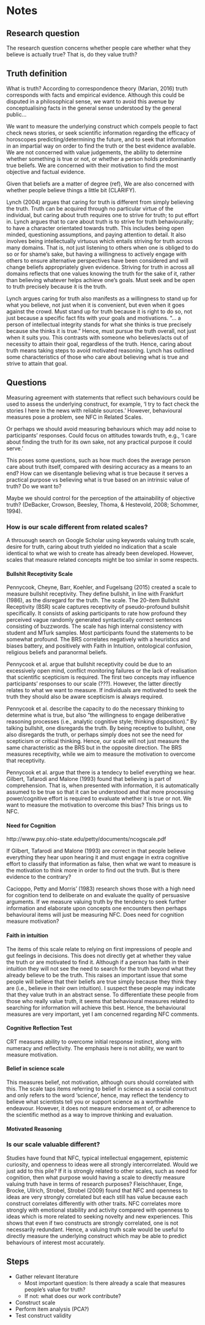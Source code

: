 # Notes

## Research question 
The research question concerns whether people care whether what they believe is actually true? That is, do they value truth?

## Truth definition
What is truth? According to correspondence theory (Marian, 2016) truth corresponds with facts and empirical evidence. Although this could be disputed in a philosophical sense, we want to avoid this avenue by conceptualising facts in the general sense understood by the general public...

We want to measure the underlying construct which compels people to fact check news stories, or seek scientific information regarding the efficacy of horoscopes predicting/determining the future, and to seek that information in an impartial way on order to find the truth or the best evidence available. We are not concerned with value judgements, the ability to determine whether something is true or not, or whether a person holds predominantly true beliefs. We are concerned with their motivation to find the most objective and factual evidence. 

Given that beliefs are a matter of degree (ref), We are also concerned with whether people believe things a little bit (CLARIFY). 

Lynch (2004) argues that caring for truth is different from simply believing the truth. Truth can be acquired through no particular virtue of the individual, but caring about truth requires one to strive for truth; to put effort in. Lynch argues that to care about truth is to strive for truth behaviourally; to have a character orientated towards truth. This includes being open minded, questioning assumptions, and paying attention to detail. 
It also involves being intellectually virtuous which entails striving for truth across many domains. That is, not just listening to others when one is obliged to do so or for shame’s sake, but having a willingness to actively engage with others to ensure alternative perspectives have been considered and will change beliefs appropriately given evidence. Striving for truth in across all domains reflects that one values knowing the truth for the sake of it, rather than believing whatever helps achieve one’s goals. Must seek and be open to truth precisely because it is the truth.

Lynch argues caring for truth also manifests as a willingness to stand up for what you believe, not just when it is convenient, but even when it goes against the crowd. Must stand up for truth because it is right to do so, not just because a specific fact fits with your goals and motivations. “… a person of intellectual integrity stands for what she thinks is true precisely because she thinks it is true.” Hence, must pursue the truth overall, not just when it suits you. This contrasts with someone who believes/acts out of necessity to attain their goal, regardless of the truth. Hence, caring about truth means taking steps to avoid motivated reasoning. Lynch has outlined some characteristics of those who care about believing what is true and strive to attain that goal. 

## Questions

Measuring agreement with statements that reflect such behaviours could be used to assess the underlying construct, for example, ‘I try to fact check the stories I here in the news with reliable sources.’ However, behavioural measures pose a problem, see NFC in Related Scales.

Or perhaps we should avoid measuring behaviours which may add noise to participants’ responses. Could focus on attitudes towards truth, e.g., ‘I care about finding the truth for its own sake, not any practical purpose it could serve.’

This poses some questions, such as how much does the average person care about truth itself, compared with desiring accuracy as a means to an end? How can we disentangle believing what is true because it serves a practical purpose vs believing what is true based on an intrinsic value of truth? Do we want to?

Maybe we should control for the perception of the attainability of objective truth? (DeBacker, Crowson, Beesley, Thoma, & Hestevold, 2008; Schommer, 1994).


### How is our scale different from related scales?
A throuough search on Google Scholar using keywords valuing truth scale, desire for truth, caring about truth yielded no indication that a scale identical to what we wish to create has already been developed. However, scales that measure related concepts might be too similar in some respects.

#### Bullshit Receptivity Scale 
Pennycook, Cheyne, Barr, Koehler, and Fugelsang (2015) created a scale to measure bullshit receptivity. They define bullshit, in line with Frankfurt (1986), as the disregard for the truth. The scale. The 20-item Bullshit Receptivity (BSR) scale captures receptivity of pseudo-profound bullshit specifically. It consists of asking participants to rate how profound they perceived vague randomly generated syntactically correct sentences consisting of buzzwords. The scale has high internal consistency with student and MTurk samples. Most participants found the statements to be somewhat profound. The BRS correlates negatively with a heuristics and biases battery, and positively with Faith in Intuition, ontological confusion, religious beliefs and paranormal beliefs. 

Pennycook et al. argue that bullshit receptivity could be due to an excessively open mind, conflict monitoring failures or the lack of realisation that scientific scepticism is required. The first two concepts may influence participants’ responses to our scale (???). However, the latter directly relates to what we want to measure. If individuals are motivated to seek the truth they should also be aware scepticism is always required. 

Pennycook et al. describe the capacity to do the necessary thinking to determine what is true, but also “the willingness to engage deliberative reasoning processes (i.e., analytic cognitive style; thinking disposition).” By talking bullshit, one disregards the truth. By being receptive to bullshit, one also disregards the truth, or perhaps simply does not see the need for scepticism or critical thinking. Hence, our scale will not just measure the same characteristic as the BRS but in the opposite direction. The BRS measures receptivity, while we aim to measure the motivation to overcome that receptivity.

Pennycook et al. argue that there is a tendecy to belief everything we hear. Gilbert, Tafarodi and Malone (1993) found that believing is part of comprehension. That is, when presented with information, it is automatically assumed to be true so that it can be understood and that more processing power/cognitive effort is required to evaluate whether it is true or not. We want to measure the motivation to overcome this bias? This brings us to NFC.

#### Need for Cognition
http://www.psy.ohio-state.edu/petty/documents/ncogscale.pdf

If Gilbert, Tafarodi and Malone (1993) are correct in that people believe everything they hear upon hearing it and must engage in extra cognitive effort to classify that information as false, then what we want to measure is the motivation to think more in order to find out the truth. But is there evidence to the contrary? 

Cacioppo, Petty and Morris’ (1983) research shows those with a high need for cognition tend to deliberate on and evaluate the quality of persuasive arguments. If we measure valuing truth by the tendency to seek further information and elaborate upon concepts one encounters then perhaps behavioural items will just be measuring NFC. Does need for cognition measure motivation?

#### Faith in intuition
The items of this scale relate to relying on first impressions of people and gut feelings in decisions. This does not directly get at whether they value the truth or are motivated to find it. Although if a person has faith in their intuition they will not see the need to search for the truth beyond what they already believe to be the truth. This raises an important issue that some people will believe that their beliefs are true simply because they think they are (i.e., believe in their own intuition). I suspect these people may indicate that they value truth in an abstract sense. To differentiate these people from those who really value truth, it seems that behavioural measures related to searching for information will achieve this best. Hence, the behavioural measures are very important, yet I am concerned regarding NFC comments. 

#### Cognitive Reflection Test
CRT measures ability to overcome initial response instinct, along with numeracy and reflectivity. The emphasis here is not ability, we want to measure motivation. 

#### Belief in science scale
This measures belief, not motivation, although ours should correlated with this. The scale taps items referring to belief in science as a social construct and only refers to the word ‘science’, hence, may reflect the tendency to believe what scientists tell you or support science as a worthwhile endeavour. However, it does not measure endorsement of, or adherence to the scientific method as a way to improve thinking and evaluation. 

#### Motivated Reasoning


### Is our scale valuable different?
Studies have found that NFC, typical intellectual engagement, epistemic curiosity, and openness to ideas were all strongly intercorrelated. Would we just add to this pile? If it is strongly related to other scales, such as need for cognition, then what purpose would having a scale to directly measure valuing truth have in terms of research purposes? Fleischhauer, Enge, Brocke, Ullrich, Strobel, Strobel (2009) found that NFC and openness to ideas are very strongly correlated but each still has value because each construct correlates differently with other traits. NFC correlates more strongly with emotional stability and activity compared with openness to ideas which is more related to seeking novelty and new experiences. This shows that even if two constructs are strongly correlated, one is not necessarily redundant.  Hence, a valuing truth scale would be useful to directly measure the underlying construct which may be able to predict behaviours of interest most accurately. 



## Steps

- Gather relevant literature
    - Most important question: Is there already a scale that measures people's value for truth?
    - If not: what does our work contribute?
- Construct scale
- Perform item analysis (PCA?)
- Test construct validity



